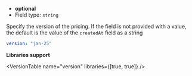
- **optional**
- Field type: `string`

Specify the version of the pricing. If the field is not provided with a value, the default is the value of the `createdAt` field as a string

```yaml
version: "jan-25"
```

**Libraries support**

<VersionTable name="version" libraries={[true, true]} />
